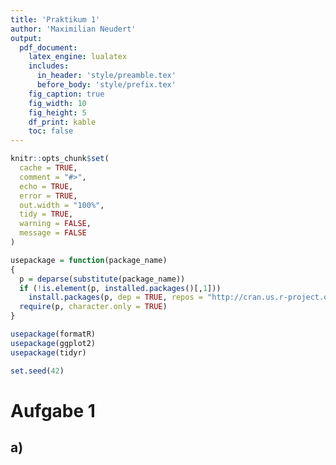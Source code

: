 ```yaml
---
title: 'Praktikum 1'
author: 'Maximilian Neudert'
output:
  pdf_document:
    latex_engine: lualatex
    includes:
      in_header: 'style/preamble.tex'
      before_body: 'style/prefix.tex'
    fig_caption: true
    fig_width: 10
    fig_height: 5
    df_print: kable
    toc: false
---
```


```r
knitr::opts_chunk$set(
  cache = TRUE,
  comment = "#>",
  echo = TRUE,
  error = TRUE,
  out.width = "100%",
  tidy = TRUE,
  warning = FALSE,
  message = FALSE
)
```

```r
usepackage = function(package_name) 
{
  p = deparse(substitute(package_name))
  if (!is.element(p, installed.packages()[,1]))
    install.packages(p, dep = TRUE, repos = "http://cran.us.r-project.org")
  require(p, character.only = TRUE)
}

usepackage(formatR)
usepackage(ggplot2)
usepackage(tidyr)

set.seed(42)
```

# Aufgabe 1

## a)

